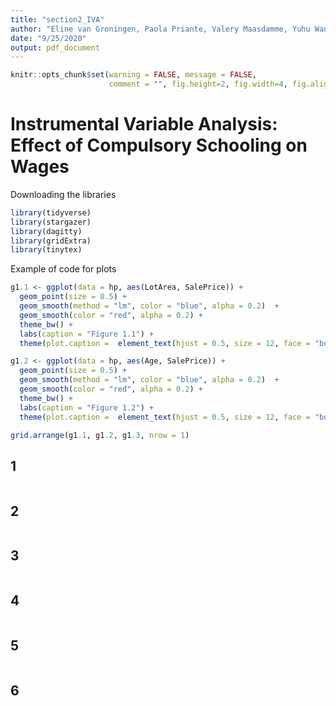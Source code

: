 ```yaml
---
title: "section2_IVA"
author: "Eline van Groningen, Paola Priante, Valery Maasdamme, Yuhu Wang"
date: "9/25/2020"
output: pdf_document
---
```


```r
knitr::opts_chunk$set(warning = FALSE, message = FALSE, 
                      comment = "", fig.height=2, fig.width=4, fig.align = "center")
```

# Instrumental Variable Analysis: Effect of Compulsory Schooling on Wages

Downloading the libraries 

```r
library(tidyverse)
library(stargazer)
library(dagitty)
library(gridExtra)
library(tinytex)
```

Example of code for plots 

```r
g1.1 <- ggplot(data = hp, aes(LotArea, SalePrice)) +
  geom_point(size = 0.5) + 
  geom_smooth(method = "lm", color = "blue", alpha = 0.2)  + 
  geom_smooth(color = "red", alpha = 0.2) + 
  theme_bw() +
  labs(caption = "Figure 1.1") +
  theme(plot.caption =  element_text(hjust = 0.5, size = 12, face = "bold"))

g1.2 <- ggplot(data = hp, aes(Age, SalePrice)) +
  geom_point(size = 0.5) + 
  geom_smooth(method = "lm", color = "blue", alpha = 0.2)  + 
  geom_smooth(color = "red", alpha = 0.2) + 
  theme_bw() +
  labs(caption = "Figure 1.2") +
  theme(plot.caption =  element_text(hjust = 0.5, size = 12, face = "bold"))

grid.arrange(g1.1, g1.2, g1.3, nrow = 1)
```

## 1 

```r


```

## 2

```r


```


## 3

```r


```


## 4

```r


```


## 5 

```r


```


## 6

```r


```

